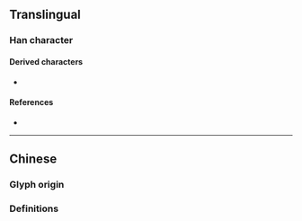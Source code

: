 {{also|戔|㦮}}
{{character info}}
==Translingual==
{{Han simplified forms|戔|㦮|戋|ex=y}}

===Han character===
{{Han char|rn=62|rad=戈|as=01|sn=5|four=|canj=IJ,XIJ|ids=⿻戈一}}

====Derived characters====
* {{l|mul|[[㦮]], [[栈]], [[线]], [[𬣡]], [[贱]], [[𰹼]], [[钱]], [[饯]], [[刬]], [[𪽭]], [[笺]], [[盏]]}}

====References====
* {{Han ref|kx=0411.031|hdz=21397.020|uh=620B|ud=25099}}

----

==Chinese==

===Glyph origin===
{{Han simp|戔}}

===Definitions===
{{zh-see|戔}}